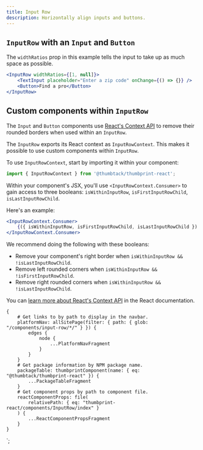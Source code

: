 ```yaml
---
title: Input Row
description: Horizontally align inputs and buttons.
---
```



<ComponentHeader data={props.data} />

## `InputRow` with an `Input` and `Button`

The `widthRatios` prop in this example tells the input to take up as much space as possible.

```jsx
<InputRow widthRatios={[1, null]}>
    <TextInput placeholder="Enter a zip code" onChange={() => {}} />
    <Button>Find a pro</Button>
</InputRow>
```

## Custom components within `InputRow`

The `Input` and `Button` components use [React's Context API](https://reactjs.org/docs/context.html) to remove their rounded borders when used within an `InputRow`.

The `InputRow` exports its React context as `InputRowContext`. This makes it possible to use custom components within `InputRow`.

To use `InputRowContext`, start by importing it within your component:

```js
import { InputRowContext } from '@thumbtack/thumbprint-react';
```

Within your component's JSX, you'll use `<InputRowContext.Consumer>` to gain access to three booleans: `isWithinInputRow`, `isFirstInputRowChild`, `isLastInputRowChild`.

Here's an example:

```jsx shouldRender=false
<InputRowContext.Consumer>
    {({ isWithinInputRow, isFirstInputRowChild, isLastInputRowChild }) => <div />}
</InputRowContext.Consumer>
```

We recommend doing the following with these booleans:

-   Remove your component's right border when `isWithinInputRow && !isLastInputRowChild`.
-   Remove left rounded corners when `isWithinInputRow && !isFirstInputRowChild`.
-   Remove right rounded corners when `isWithinInputRow && !isLastInputRowChild`.

You can [learn more about React's Context API](https://reactjs.org/docs/context.html) in the React documentation.

<ComponentFooter data={props.data} />

    {
        # Get links to by path to display in the navbar.
        platformNav: allSitePage(filter: { path: { glob: "/components/input-row/*/" } }) {
            edges {
                node {
                    ...PlatformNavFragment
                }
            }
        }
        # Get package information by NPM package name.
        packageTable: thumbprintComponent(name: { eq: "@thumbtack/thumbprint-react" }) {
            ...PackageTableFragment
        }
        # Get component props by path to component file.
        reactComponentProps: file(
            relativePath: { eq: "thumbprint-react/components/InputRow/index" }
        ) {
            ...ReactComponentPropsFragment
        }
    }
`;
